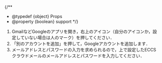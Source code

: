 
{/**
  * @typedef {object} Props
  * @property {boolean} support
  */}

1. GmailなどGoogleのアプリを開き，右上のアイコン（自分のアイコンか，設定していない場合は人のマーク）を押してください．
2. 「別のアカウントを追加」を押して，Googleアカウントを追加します．
3. メールアドレスとパスワードの入力を求められるので，上で設定したECCSクラウドメールのメールアドレスとパスワードを入力してください．

<Support lang="ja" show={props.support} />
